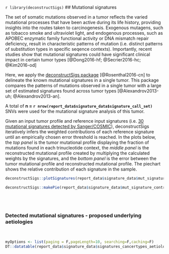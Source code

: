 `r library(deconstructSigs)`
## Mutational signatures

The set of somatic mutations observed in a tumor reflects the varied mutational processes that have been active during its life history, providing insights into the routes taken to carcinogenesis. Exogenous mutagens, such as tobacco smoke and ultraviolet light, and endogenous processes, such as APOBEC enzymatic family functional activity or DNA mismatch repair deficiency, result in characteristic patterns of mutation (i.e. distinct patterns of substitution types in specific seqence contexts). Importantly, recent studies show that mutational signatures could have significant clinical impact in certain tumor types [@Dong2016-hf; @Secrier2016-hc; @Kim2016-od] 

Here, we apply the [deconstructSigs package](https://github.com/raerose01/deconstructSigs) [@Rosenthal2016-cn] to delineate the known mutational signatures in a single tumor. This package compares the patterns of mutations observed in a single tumor with a large set of estimated signatures found across tumor types [@Alexandrov2013-uh; @Alexandrov2013-an]. 

A total of __n = `r nrow(report_data$signature_data$signature_call_set)`__ SNVs were used for the mutational signature analysis of this tumor.

Given an input tumor profile and reference input signatures (i.e. [30 mutational signatures detected by Sanger/COSMIC](http://cancer.sanger.ac.uk/cosmic/signatures)), deconstructSigs iteratively infers the weighted contributions of each reference signature until an empirically chosen error threshold is reached. In the plots below, the _top panel_ is the tumor mutational profile displaying the fraction of mutations found in each trinucleotide context, the _middle panel_ is the reconstructed mutational profile created by multiplying the calculated weights by the signatures, and the _bottom panel_ is the error between the tumor mutational profile and reconstructed mutational profile. The piechart shows the relative contribution of each signature in the sample.

```r
deconstructSigs::plotSignatures(report_data$signature_data$mut_signature_contributions$which_signatures_obj)
```

```r
deconstructSigs::makePie(report_data$signature_data$mut_signature_contributions$which_signatures_obj)
```


<br><br>

### Detected mutational signatures - proposed underlying aetiologies

<br>
```r
myOptions <- list(paging = F,pageLength=10, searching=F,caching=F)
DT::datatable(report_data$signature_data$signatures_cancertypes_aetiologies,options = myOptions)
```
<br>
